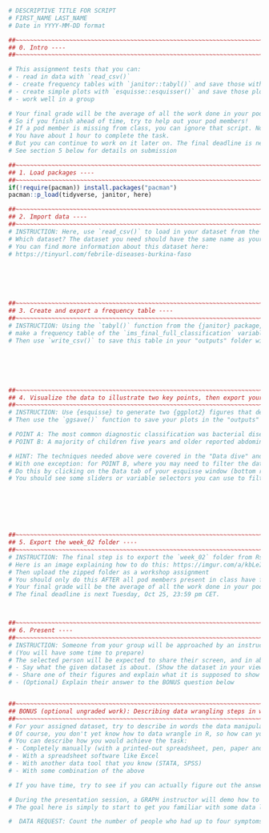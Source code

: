 
```r
# DESCRIPTIVE TITLE FOR SCRIPT
# FIRST_NAME LAST_NAME
# Date in YYYY-MM-DD format

##~~~~~~~~~~~~~~~~~~~~~~~~~~~~~~~~~~~~~~~~~~~~~~~~~~~~~~~~~~~~~~~~~~~~~~~~~~~~~~
## 0. Intro ----
##~~~~~~~~~~~~~~~~~~~~~~~~~~~~~~~~~~~~~~~~~~~~~~~~~~~~~~~~~~~~~~~~~~~~~~~~~~~~~~

# This assignment tests that you can: 
# - read in data with `read_csv()`
# - create frequency tables with `janitor::tabyl()` and save those with `write_csv()`
# - create simple plots with `esquisse::esquisser()` and save those plots
# - work well in a group

# Your final grade will be the average of all the work done in your pod. 
# So if you finish ahead of time, try to help out your pod members! 
# If a pod member is missing from class, you can ignore that script. No need to cover for them.
# You have about 1 hour to complete the task.
# But you can continue to work on it later on. The final deadline is next Tuesday, Oct 25, 23:59 pm CET.
# See section 5 below for details on submission

##~~~~~~~~~~~~~~~~~~~~~~~~~~~~~~~~~~~~~~~~~~~~~~~~~~~~~~~~~~~~~~~~~~~~~~~~~~~~~~
## 1. Load packages ----
##~~~~~~~~~~~~~~~~~~~~~~~~~~~~~~~~~~~~~~~~~~~~~~~~~~~~~~~~~~~~~~~~~~~~~~~~~~~~~~
if(!require(pacman)) install.packages("pacman")
pacman::p_load(tidyverse, janitor, here)

##~~~~~~~~~~~~~~~~~~~~~~~~~~~~~~~~~~~~~~~~~~~~~~~~~~~~~~~~~~~~~~~~~~~~~~~~~~~~~~
## 2. Import data ----
##~~~~~~~~~~~~~~~~~~~~~~~~~~~~~~~~~~~~~~~~~~~~~~~~~~~~~~~~~~~~~~~~~~~~~~~~~~~~~~
# INSTRUCTION: Here, use `read_csv()` to load in your dataset from the "data" folder in the "week_02" folder
# Which dataset? The dataset you need should have the same name as your script. Again, it is in the "data" subfolder of the "week_02" folder in your pod's RStudio project
# You can find more information about this dataset here: 
# https://tinyurl.com/febrile-diseases-burkina-faso






##~~~~~~~~~~~~~~~~~~~~~~~~~~~~~~~~~~~~~~~~~~~~~~~~~~~~~~~~~~~~~~~~~~~~~~~~~~~~~~
## 3. Create and export a frequency table ----
##~~~~~~~~~~~~~~~~~~~~~~~~~~~~~~~~~~~~~~~~~~~~~~~~~~~~~~~~~~~~~~~~~~~~~~~~~~~~~~
# INSTRUCTION: Using the `tabyl()` function from the {janitor} package, 
# make a frequency table of the `ims_final_full_classification` variable
# Then use `write_csv()` to save this table in your "outputs" folder with a descriptive name






##~~~~~~~~~~~~~~~~~~~~~~~~~~~~~~~~~~~~~~~~~~~~~~~~~~~~~~~~~~~~~~~~~~~~~~~~~~~~~~
## 4. Visualize the data to illustrate two key points, then export your plots with code ----
##~~~~~~~~~~~~~~~~~~~~~~~~~~~~~~~~~~~~~~~~~~~~~~~~~~~~~~~~~~~~~~~~~~~~~~~~~~~~~~
# INSTRUCTION: Use {esquisse} to generate two {ggplot2} figures that demonstrate each of the POINTS listed below (If you know how to work with ggplot directly, you can skip esquisse)
# Then use the `ggsave()` function to save your plots in the "outputs" folder with descriptive names

# POINT A: The most common diagnostic classification was bacterial disease
# POINT B: A majority of children five years and older reported abdominal pain

# HINT: The techniques needed above were covered in the "Data dive" and "RStudio Project" lessons. 
# With one exception: for POINT B, where you may need to filter the dataset that you are plotting
# Do this by clicking on the Data tab of your esquisse window (bottom right). 
# You should see some sliders or variable selectors you can use to filter







##~~~~~~~~~~~~~~~~~~~~~~~~~~~~~~~~~~~~~~~~~~~~~~~~~~~~~~~~~~~~~~~~~~~~~~~~~~~~~~
## 5. Export the week_02 folder ----
##~~~~~~~~~~~~~~~~~~~~~~~~~~~~~~~~~~~~~~~~~~~~~~~~~~~~~~~~~~~~~~~~~~~~~~~~~~~~~~
# INSTRUCTION: The final step is to export the `week_02` folder from Rstudio cloud.
# Here is an image explaining how to do this: https://imgur.com/a/kbLeIqV
# Then upload the zipped folder as a workshop assignment
# You should only do this AFTER all pod members present in class have finished their own tasks.
# Your final grade will be the average of all the work done in your pod. 
# The final deadline is next Tuesday, Oct 25, 23:59 pm CET.



##~~~~~~~~~~~~~~~~~~~~~~~~~~~~~~~~~~~~~~~~~~~~~~~~~~~~~~~~~~~~~~~~~~~~~~~~~~~~~~
## 6. Present ----
##~~~~~~~~~~~~~~~~~~~~~~~~~~~~~~~~~~~~~~~~~~~~~~~~~~~~~~~~~~~~~~~~~~~~~~~~~~~~~~
# INSTRUCTION: Someone from your group will be approached by an instructor and asked to present their work. 
# (You will have some time to prepare)
# The selected person will be expected to share their screen, and in about 2 minutes: 
# - Say what the given dataset is about. (Show the dataset in your viewer, explain the key variables)
# - Share one of their figures and explain what it is supposed to show
# - (Optional) Explain their answer to the BONUS question below


##~~~~~~~~~~~~~~~~~~~~~~~~~~~~~~~~~~~~~~~~~~~~~~~~~~~~~~~~~~~~~~~~~~~~~~~~~~~~~~
## BONUS (optional ungraded work): Describing data wrangling steps in words ----
##~~~~~~~~~~~~~~~~~~~~~~~~~~~~~~~~~~~~~~~~~~~~~~~~~~~~~~~~~~~~~~~~~~~~~~~~~~~~~~
# For your assigned dataset, try to describe in words the data manipulation steps you would use to achieve the DATA REQUEST below.
# Of course, you don't yet know how to data wrangle in R, so how can you do this?
# You can describe how you would achieve the task:
# - Completely manually (with a printed-out spreadsheet, pen, paper and calculator)
# - With a spreadsheet software like Excel
# - With another data tool that you know (STATA, SPSS)
# - With some combination of the above

# If you have time, try to see if you can actually figure out the answer!

# During the presentation session, a GRAPH instructor will demo how to do this in R
# The goal here is simply to start to get you familiar with some data lingo and concepts

#  DATA REQUEST: Count the number of people who had up to four symptoms.
```

